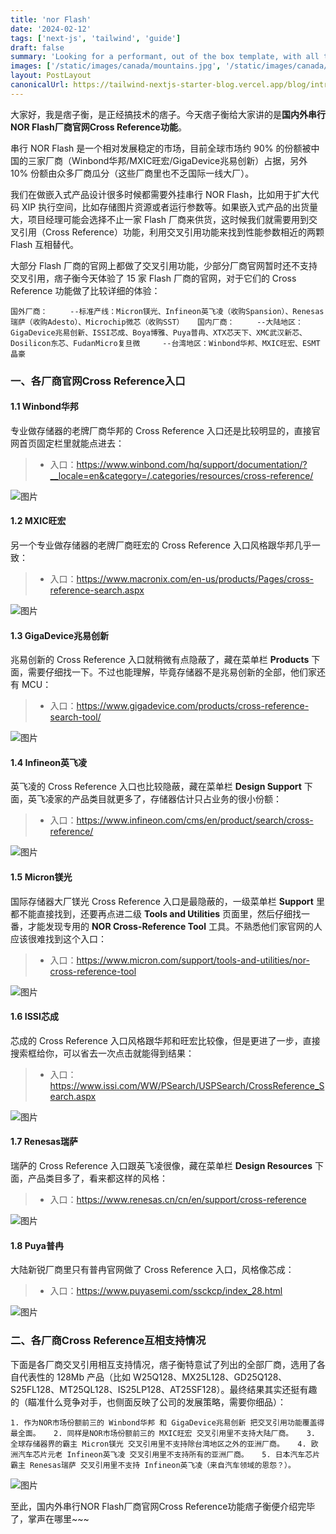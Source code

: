 ```yaml
---
title: 'nor Flash'
date: '2024-02-12'
tags: ['next-js', 'tailwind', 'guide']
draft: false
summary: 'Looking for a performant, out of the box template, with all the best in web technology to support your blogging needs? Checkout the Tailwind Nextjs Starter Blog template.'
images: ['/static/images/canada/mountains.jpg', '/static/images/canada/toronto.jpg']
layout: PostLayout
canonicalUrl: https://tailwind-nextjs-starter-blog.vercel.app/blog/introducing-tailwind-nextjs-starter-blog
---
```


大家好，我是痞子衡，是正经搞技术的痞子。今天痞子衡给大家讲的是**国内外串行NOR Flash厂商官网Cross Reference功能**。

串行 NOR Flash 是一个相对发展稳定的市场，目前全球市场约 90% 的份额被中国的三家厂商（Winbond华邦/MXIC旺宏/GigaDevice兆易创新）占据，另外 10% 份额由众多厂商瓜分（这些厂商里也不乏国际一线大厂）。

我们在做嵌入式产品设计很多时候都需要外挂串行 NOR Flash，比如用于扩大代码 XIP 执行空间，比如存储图片资源或者运行参数等。如果嵌入式产品的出货量大，项目经理可能会选择不止一家 Flash 厂商来供货，这时候我们就需要用到交叉引用（Cross Reference）功能，利用交叉引用功能来找到性能参数相近的两颗 Flash 互相替代。

大部分 Flash 厂商的官网上都做了交叉引用功能，少部分厂商官网暂时还不支持交叉引用，痞子衡今天体验了 15 家 Flash 厂商的官网，对于它们的 Cross Reference 功能做了比较详细的体验：

`国外厂商：     --标准产线：Micron镁光、Infineon英飞凌（收购Spansion）、Renesas瑞萨（收购Adesto）、Microchip微芯（收购SST）   国内厂商：     --大陆地区：GigaDevice兆易创新、ISSI芯成、Boya博雅、Puya普冉、XTX芯天下、XMC武汉新芯、Dosilicon东芯、FudanMicro复旦微     --台湾地区：Winbond华邦、MXIC旺宏、ESMT晶豪   `

### 一、各厂商官网Cross Reference入口

#### 1.1 Winbond华邦

专业做存储器的老牌厂商华邦的 Cross Reference 入口还是比较明显的，直接官网首页固定栏里就能点进去：

> -   入口：https://www.winbond.com/hq/support/documentation/?__locale=en&category=/.categories/resources/cross-reference/
>     

![图片](https://mmbiz.qpic.cn/mmbiz_png/icSsJyL95utZJmLg3qn58SjicMo7VDOPmr6VrPm66eKN9ib6tVicv53XdrgglGYriahibdOx5rZGdFRrwmapbULZCIEg/640?wx_fmt=png&tp=wxpic&wxfrom=5&wx_lazy=1&wx_co=1)

#### 1.2 MXIC旺宏

另一个专业做存储器的老牌厂商旺宏的 Cross Reference 入口风格跟华邦几乎一致：

> -   入口：https://www.macronix.com/en-us/products/Pages/cross-reference-search.aspx
>     

![图片](https://mmbiz.qpic.cn/mmbiz_png/icSsJyL95utZJmLg3qn58SjicMo7VDOPmr6EReGHGqHVw6qMNGFjM4mnAlYXlCzAvMaVFZvw7PCzYRCuNgIsDtKA/640?wx_fmt=png&tp=wxpic&wxfrom=5&wx_lazy=1&wx_co=1)

#### 1.3 GigaDevice兆易创新

兆易创新的 Cross Reference 入口就稍微有点隐蔽了，藏在菜单栏 **Products** 下面，需要仔细找一下。不过也能理解，毕竟存储器不是兆易创新的全部，他们家还有 MCU：

> -   入口：https://www.gigadevice.com/products/cross-reference-search-tool/
>     

![图片](https://mmbiz.qpic.cn/mmbiz_png/icSsJyL95utZJmLg3qn58SjicMo7VDOPmr3oxZic0wWlY5qnXd2hdYJ6HC0R69pV21lOicd919zgibSK7zxTdGSD95Q/640?wx_fmt=png&tp=wxpic&wxfrom=5&wx_lazy=1&wx_co=1)

#### 1.4 Infineon英飞凌

英飞凌的 Cross Reference 入口也比较隐蔽，藏在菜单栏 **Design Support** 下面，英飞凌家的产品类目就更多了，存储器估计只占业务的很小份额：

> -   入口：https://www.infineon.com/cms/en/product/search/cross-reference/
>     

![图片](https://mmbiz.qpic.cn/mmbiz_png/icSsJyL95utZJmLg3qn58SjicMo7VDOPmr1U1ylibmHc42skIFibuxtpWZpeGr0HVkHQgzQDp49nRsFX5YwcIGSEibw/640?wx_fmt=png&tp=wxpic&wxfrom=5&wx_lazy=1&wx_co=1)

#### 1.5 Micron镁光

国际存储器大厂镁光 Cross Reference 入口是最隐蔽的，一级菜单栏 **Support** 里都不能直接找到，还要再点进二级 **Tools and Utilities** 页面里，然后仔细找一番，才能发现专用的 **NOR Cross-Reference Tool** 工具。不熟悉他们家官网的人应该很难找到这个入口：

> -   入口：https://www.micron.com/support/tools-and-utilities/nor-cross-reference-tool
>     

![图片](https://mmbiz.qpic.cn/mmbiz_png/icSsJyL95utZJmLg3qn58SjicMo7VDOPmrSuAUqT8ux9fzE5TxOAtUx78056QTyibkN6tdBe6J1z2fpz8ORia2frbQ/640?wx_fmt=png&tp=wxpic&wxfrom=5&wx_lazy=1&wx_co=1)

#### 1.6 ISSI芯成

芯成的 Cross Reference 入口风格跟华邦和旺宏比较像，但是更进了一步，直接搜索框给你，可以省去一次点击就能得到结果：

> -   入口：https://www.issi.com/WW/PSearch/USPSearch/CrossReference_Search.aspx
>     

![图片](https://mmbiz.qpic.cn/mmbiz_png/icSsJyL95utZJmLg3qn58SjicMo7VDOPmrnl1mJibdSpCY5avh8FNS8r8F4cOgBMYs2EZKrOt9fjpXSqcTwAIpwvg/640?wx_fmt=png&tp=wxpic&wxfrom=5&wx_lazy=1&wx_co=1)

#### 1.7 Renesas瑞萨

瑞萨的 Cross Reference 入口跟英飞凌很像，藏在菜单栏 **Design Resources** 下面，产品类目多了，看来都这样的风格：

> -   入口：https://www.renesas.cn/cn/en/support/cross-reference
>     

![图片](https://mmbiz.qpic.cn/mmbiz_png/icSsJyL95utZJmLg3qn58SjicMo7VDOPmriaJVQg2jDblDprIu9wWiaHx0AzGpIFxSLY799Is1b4e64YIWQ0wWvtsQ/640?wx_fmt=png&tp=wxpic&wxfrom=5&wx_lazy=1&wx_co=1)

#### 1.8 Puya普冉

大陆新锐厂商里只有普冉官网做了 Cross Reference 入口，风格像芯成：

> -   入口：https://www.puyasemi.com/ssckcp/index_28.html
>     

![图片](https://wximg.cccyun.cc/mmbiz_png/icSsJyL95utZJmLg3qn58SjicMo7VDOPmr1ff8e71ic7e7V7PvahCVjso8anicfQlyF1c8jPkh8TmGoPuUYg9h8psQ/640?wx_fmt=png&tp=wxpic&wxfrom=5&wx_lazy=1&wx_co=1)

### 二、各厂商Cross Reference互相支持情况

下面是各厂商交叉引用相互支持情况，痞子衡特意试了列出的全部厂商，选用了各自代表性的 128Mb 产品（比如 W25Q128、MX25L128、GD25Q128、S25FL128、MT25QL128、IS25LP128、AT25SF128）。最终结果其实还挺有趣的（瞄准什么竞争对手，也侧面反映了公司的发展策略，需要你细品）：

`1. 作为NOR市场份额前三的 Winbond华邦 和 GigaDevice兆易创新 把交叉引用功能覆盖得最全面。   2. 同样是NOR市场份额前三的 MXIC旺宏 交叉引用里不支持大陆厂商。   3. 全球存储器界的霸主 Micron镁光 交叉引用里不支持除台湾地区之外的亚洲厂商。   4. 欧洲汽车芯片元老 Infineon英飞凌 交叉引用里不支持所有的亚洲厂商。   5. 日本汽车芯片霸主 Renesas瑞萨 交叉引用里不支持 Infineon英飞凌（来自汽车领域的恩怨？）。`

![图片](https://mmbiz.qpic.cn/mmbiz_png/icSsJyL95utZJmLg3qn58SjicMo7VDOPmrC8ZcjrAgn3ZVDm7e4rD5NUMl2u7A2hdgYAGsRYerxlpphKVoCurBnA/640?wx_fmt=png&tp=wxpic&wxfrom=5&wx_lazy=1&wx_co=1)

至此，国内外串行NOR Flash厂商官网Cross Reference功能痞子衡便介绍完毕了，掌声在哪里~~~